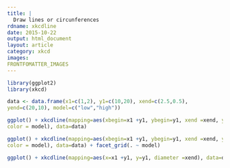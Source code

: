 ```yaml
---
title: |
  Draw lines or circunferences
rdname: xkcdline
date: 2015-10-22
output: html_document
layout: article
category: xkcd
images:
FRONTFOMATTER_IMAGES
---
```


```r
library(ggplot2)
library(xkcd)
```

```r

data <- data.frame(x1=c(1,2), y1=c(10,20), xend=c(2.5,0.5),
yend=c(20,10), model=c("low","high"))

ggplot() + xkcdline(mapping=aes(xbegin=x1 +y1, ybegin=y1, xend =xend, yend= yend,
color = model), data=data)

ggplot() + xkcdline(mapping=aes(xbegin=x1 +y1, ybegin=y1, xend =xend, yend= yend,
color = model), data=data) + facet_grid(. ~ model)

ggplot() + xkcdline(mapping=aes(x=x1 +y1, y=y1, diameter =xend), data=data, type="circunference")



```